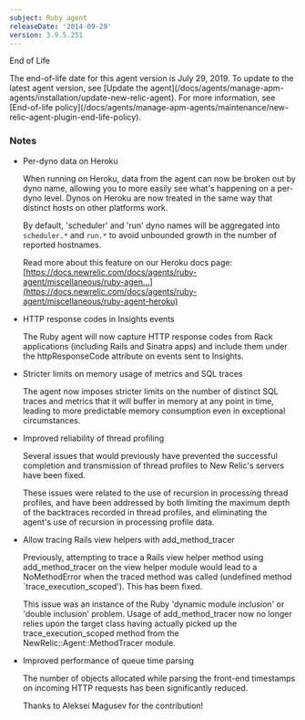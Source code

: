 ```yaml
---
subject: Ruby agent
releaseDate: '2014-09-29'
version: 3.9.5.251
---
```


End of Life

<Callout variant="important">
  The end-of-life date for this agent version is July 29, 2019. To update to the latest agent version, see [Update the agent](/docs/agents/manage-apm-agents/installation/update-new-relic-agent). For more information, see [End-of-life policy](/docs/agents/manage-apm-agents/maintenance/new-relic-agent-plugin-end-life-policy).
</Callout>

### Notes

* Per-dyno data on Heroku

  When running on Heroku, data from the agent can now be broken out by dyno name, allowing you to more easily see what's happening on a per-dyno level. Dynos on Heroku are now treated in the same way that distinct hosts on other platforms work.

  By default, 'scheduler' and 'run' dyno names will be aggregated into `scheduler.*` and `run.*` to avoid unbounded growth in the number of reported hostnames.

  Read more about this feature on our Heroku docs page: [https://docs.newrelic.com/docs/agents/ruby-agent/miscellaneous/ruby-agen...](https://docs.newrelic.com/docs/agents/ruby-agent/miscellaneous/ruby-agent-heroku)
* HTTP response codes in Insights events

  The Ruby agent will now capture HTTP response codes from Rack applications (including Rails and Sinatra apps) and include them under the httpResponseCode attribute on events sent to Insights.
* Stricter limits on memory usage of metrics and SQL traces

  The agent now imposes stricter limits on the number of distinct SQL traces and metrics that it will buffer in memory at any point in time, leading to more predictable memory consumption even in exceptional circumstances.
* Improved reliability of thread profiling

  Several issues that would previously have prevented the successful completion and transmission of thread profiles to New Relic's servers have been fixed.

  These issues were related to the use of recursion in processing thread profiles, and have been addressed by both limiting the maximum depth of the backtraces recorded in thread profiles, and eliminating the agent's use of recursion in processing profile data.
* Allow tracing Rails view helpers with add_method_tracer

  Previously, attempting to trace a Rails view helper method using add_method_tracer on the view helper module would lead to a NoMethodError when the traced method was called (undefined method \`trace_execution_scoped'). This has been fixed.

  This issue was an instance of the Ruby 'dynamic module inclusion' or 'double inclusion' problem. Usage of add_method_tracer now no longer relies upon the target class having actually picked up the trace_execution_scoped method from the NewRelic::Agent::MethodTracer module.
* Improved performance of queue time parsing

  The number of objects allocated while parsing the front-end timestamps on incoming HTTP requests has been significantly reduced.

  Thanks to Aleksei Magusev for the contribution!
